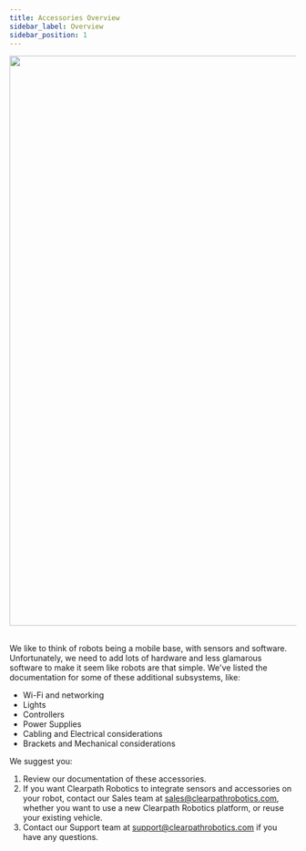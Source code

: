 ```yaml
---
title: Accessories Overview
sidebar_label: Overview
sidebar_position: 1
---
```


<center>
  <img
    src="/img/about_images/about_1.jpg"
    width="1000"
  />
</center>

<br />

We like to think of robots being a mobile base, with sensors and software.
Unfortunately, we need to add lots of hardware and less glamarous software to make it seem like robots are that simple.
We've listed the documentation for some of these additional subsystems, like:

- Wi-Fi and networking
- Lights
- Controllers
- Power Supplies
- Cabling and Electrical considerations
- Brackets and Mechanical considerations

We suggest you:

1.  Review our documentation of these accessories.
2.  If you want Clearpath Robotics to integrate sensors and accessories on your robot, contact our Sales team at <sales@clearpathrobotics.com>, whether you want to use a new Clearpath Robotics platform, or reuse your existing vehicle.
3.  Contact our Support team at <support@clearpathrobotics.com> if you have any questions.
